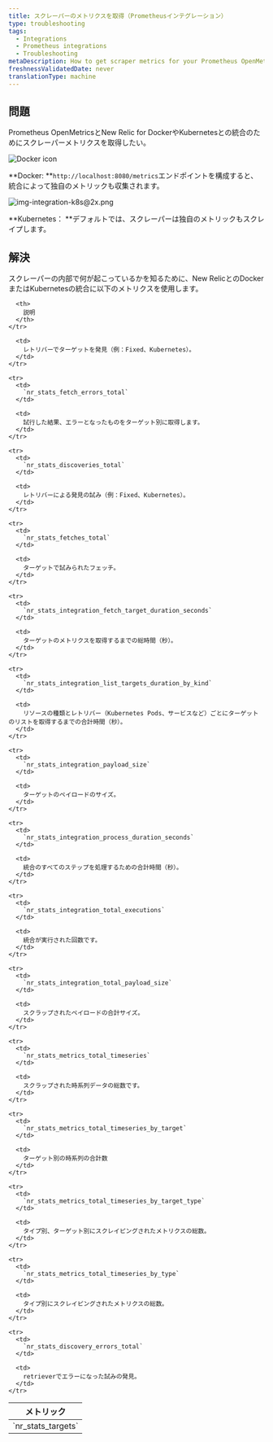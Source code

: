 ```yaml
---
title: スクレーパーのメトリクスを取得（Prometheusインテグレーション）
type: troubleshooting
tags:
  - Integrations
  - Prometheus integrations
  - Troubleshooting
metaDescription: How to get scraper metrics for your Prometheus OpenMetrics integration with New Relic for Docker or Kubernetes.
freshnessValidatedDate: never
translationType: machine
---
```




## 問題

Prometheus OpenMetricsとNew Relic for DockerやKubernetesとの統合のためにスクレーパーメトリクスを取得したい。

<img title="Docker icon" alt="Docker icon" src={osDocker}/>

**Docker: **`http://localhost:8080/metrics`エンドポイントを構成すると、統合によって独自のメトリックも収集されます。

<img title="img-integration-k8s@2x.png" alt="img-integration-k8s@2x.png" src={osk8}/>

**Kubernetes： **デフォルトでは、スクレーパーは独自のメトリックもスクレイプします。

## 解決

スクレーパーの内部で何が起こっているかを知るために、New RelicとのDockerまたはKubernetesの統合に以下のメトリクスを使用します。

<table>
  <thead>
    <tr>
      <th>
        メトリック
      </th>

      <th>
        説明
      </th>
    </tr>
  </thead>

  <tbody>
    <tr>
      <td>
        `nr_stats_targets`
      </td>

      <td>
        レトリバーでターゲットを発見（例：Fixed、Kubernetes）。
      </td>
    </tr>

    <tr>
      <td>
        `nr_stats_fetch_errors_total`
      </td>

      <td>
        試行した結果、エラーとなったものをターゲット別に取得します。
      </td>
    </tr>

    <tr>
      <td>
        `nr_stats_discoveries_total`
      </td>

      <td>
        レトリバーによる発見の試み（例：Fixed、Kubernetes）。
      </td>
    </tr>

    <tr>
      <td>
        `nr_stats_fetches_total`
      </td>

      <td>
        ターゲットで試みられたフェッチ。
      </td>
    </tr>

    <tr>
      <td>
        `nr_stats_integration_fetch_target_duration_seconds`
      </td>

      <td>
        ターゲットのメトリクスを取得するまでの総時間（秒）。
      </td>
    </tr>

    <tr>
      <td>
        `nr_stats_integration_list_targets_duration_by_kind`
      </td>

      <td>
        リソースの種類とレトリバー（Kubernetes Pods、サービスなど）ごとにターゲットのリストを取得するまでの合計時間（秒）。
      </td>
    </tr>

    <tr>
      <td>
        `nr_stats_integration_payload_size`
      </td>

      <td>
        ターゲットのペイロードのサイズ。
      </td>
    </tr>

    <tr>
      <td>
        `nr_stats_integration_process_duration_seconds`
      </td>

      <td>
        統合のすべてのステップを処理するための合計時間（秒）。
      </td>
    </tr>

    <tr>
      <td>
        `nr_stats_integration_total_executions`
      </td>

      <td>
        統合が実行された回数です。
      </td>
    </tr>

    <tr>
      <td>
        `nr_stats_integration_total_payload_size`
      </td>

      <td>
        スクラップされたペイロードの合計サイズ。
      </td>
    </tr>

    <tr>
      <td>
        `nr_stats_metrics_total_timeseries`
      </td>

      <td>
        スクラップされた時系列データの総数です。
      </td>
    </tr>

    <tr>
      <td>
        `nr_stats_metrics_total_timeseries_by_target`
      </td>

      <td>
        ターゲット別の時系列の合計数
      </td>
    </tr>

    <tr>
      <td>
        `nr_stats_metrics_total_timeseries_by_target_type`
      </td>

      <td>
        タイプ別、ターゲット別にスクレイピングされたメトリクスの総数。
      </td>
    </tr>

    <tr>
      <td>
        `nr_stats_metrics_total_timeseries_by_type`
      </td>

      <td>
        タイプ別にスクレイピングされたメトリクスの総数。
      </td>
    </tr>

    <tr>
      <td>
        `nr_stats_discovery_errors_total`
      </td>

      <td>
        retrieverでエラーになった試みの発見。
      </td>
    </tr>
  </tbody>
</table>